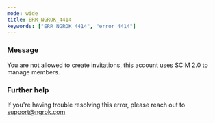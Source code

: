 ```yaml
---
mode: wide
title: ERR_NGROK_4414
keywords: ["ERR_NGROK_4414", "error 4414"]
---
```



### Message

You are not allowed to create invitations, this account uses SCIM 2.0 to manage members.

<ErrorDetails />

### Further help

If you're having trouble resolving this error, please reach out to [support@ngrok.com](mailto:support@ngrok.com?subject=Help%20with%20ERR_NGROK_4414)
